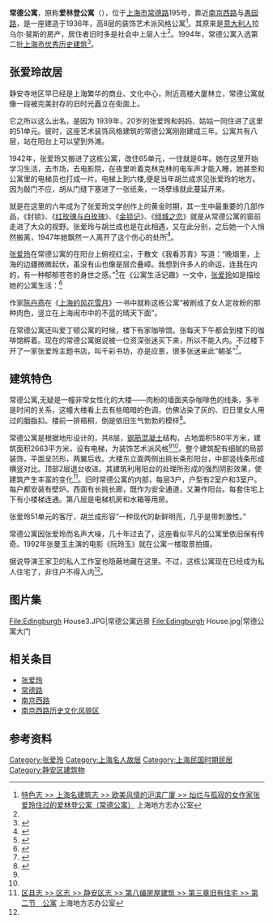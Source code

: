 {{Infobox Modern Building
|image             = 常德公寓·爱林登公寓·上海.jpg
|caption           = 常德公寓
|name              = 常德公寓
|location_town     = [[上海市|上海市]][[静安区|静安区]][[常德路_(上海)|常德路]]195号
|owner= 
|architect         = 
|client            = 
|construction_start_date= 1933年
|completion_date   = 1936年
|cost              = 
|style             = [[装饰艺术|装饰艺术]]
}}
'''常德公寓'''，原称'''爱林登公寓'''（{{Lang-en|'''Eddington House'''}}），位于[[上海市|上海市]][[常德路_(上海)|常德路]]195号，靠近[[南京西路_(上海市)|南京西路]]与[[愚园路|愚园路]]，是一座建造于1936年，高8层的装饰艺术派风格公寓<ref name="dd">[http://www.shtong.gov.cn/newsite/node2/node71994/node81772/node81774/node81784/userobject1ai108983.html 特色志 >> 上海名建筑志 >> 欧美风情的沪滨广厦 >> 灿烂与孤寂的女作家张爱玲住过的爱林登公寓（常德公寓）] {{Wayback|url=http://www.shtong.gov.cn/newsite/node2/node71994/node81772/node81774/node81784/userobject1ai108983.html |date=20190415132159 }} 上海地方志办公室</ref>。其原来是[[意大利人|意大利人]]拉乌尔·斐斯的房产，居住者旧时多是社会中上层人士<ref name="dd"/>。1994年，常德公寓入选第二批[[上海市优秀历史建筑|上海市优秀历史建筑]]<ref>{{Cite book|title=静安历史文化图录|last=龚德庆，张仁良主编|publisher=上海：[[同济大学出版社|同济大学出版社]]|year=2011.01|isbn=978-7-5608-4364-3|pages=276-278}}</ref>。

== 张爱玲故居 ==
静安寺地区早已经是上海繁华的商业、文化中心，附近高楼大厦林立，常德公寓就像一段被完美封存的旧时光矗立在街面上。

它之所以这么出名，是因为 1939年，20岁的张爱玲和妈妈、姑姑一同住进了这里的51单元。彼时，这座艺术装饰风格建筑的常德公寓刚刚建成三年。公寓共有八层，站在阳台上可以望到外滩。

1942年，张爱玲又搬进了这栋公寓，改住65单元，一住就是6年。她在这里开始学习生活，去市场，去电影院，在夜里听着克林克林的电车声才能入睡，她甚至和公寓里的电梯员也打成一片。电梯上到六楼,便是当年胡兰成求见张爱玲的地方。因为敲门不应，胡从门缝下塞进了一张纸条，一场孽缘就此蔓延开来。

就是在这里的六年成为了张爱玲文学创作上的黄金时期，其一生中最重要的几部作品，《封锁》、《[[红玫瑰与白玫瑰|红玫瑰与白玫瑰]]》、《[[金锁记|金锁记]]》、《[[倾城之恋|倾城之恋]]》就是从常德公寓的窗前走进了大众的视野。张爱玲与胡兰成也是在此相遇，又在此分别，之后她一个人悄然搬离，1947年她飘然一人离开了这个伤心的处所<ref name="#1">{{cite web |title=史上最著名的小户型改造案例，你见过么？ |url=https://zhuanlan.zhihu.com/p/63816488 |access-date=2019-12-09 |archive-date=2019-12-09 |archive-url=https://web.archive.org/web/20191209203437/https://zhuanlan.zhihu.com/p/63816488 }}</ref>。

[[张爱玲|张爱玲]]在常德公寓的在阳台上俯视红尘，于散文《我看苏青》写道：“晚烟里，上海的边疆微微起伏，虽没有山也像是层峦叠嶂。我想到许多人的命运，连我在内的，有一种郁郁苍苍的身世之感。”<ref>{{cite web |title=繁华旧梦 ｜ 张爱玲旧居常德公寓改造手记 |url=https://www.zhihu.com/search?type=content&q=%E5%B8%B8%E5%BE%B7%E5%85%AC%E5%AF%93}}</ref>在《公寓生活记趣》一文中，[[张爱玲|张爱玲]]如是描绘她的公寓生活：<ref name=s>{{Cite book |author= 潘玲 |year= 2008 |title= 《Shanghai Style:Art and Design Between the Wars》 |publisher=  Long River Press |isbn= 9781592650781 |page =217-218}}</ref> {{cquote|我喜歡听市聲。比我較有詩意的人在枕上听松濤，听海嘯，我是非得听見電車響才睡得著覺的。……公寓是最合理想的逃世的地方。厌倦了大都会的人们往往记挂着和平幽静的乡村,心心念念盼望着有一天能够告老归田,养蜂种菜,享点清福,殊不知在乡下多买半斤腊肉便要引起许多闲言闲语,而在公寓房子的最上层你就是站在窗前换衣服也不妨事！}}

作家[[陈丹燕|陈丹燕]]在《[[上海的风花雪月|上海的风花雪月]]》一书中就称这栋公寓“被刷成了女人定妆粉的那种肉色，竖立在上海闹市中的不蓝的晴天下面”。

在常德公寓还叫爱丁顿公寓的时候，楼下有家咖啡馆。张每天下午都会到楼下的咖啡馆孵着。现在的常德公寓据说被一位资深张迷买下来，所以不能入内。不过楼下开了一家张爱玲主题书店，叫千彩书坊，亦是应景，很多张迷来此“朝圣”<ref>{{cite web |title=张爱玲的上海轨迹 |url=https://zhuanlan.zhihu.com/p/19792053 |access-date=2019-12-09 |archive-date=2019-12-09 |archive-url=https://web.archive.org/web/20191209203451/https://zhuanlan.zhihu.com/p/19792053 }}</ref>。
== 建筑特色 ==
常德公寓,无疑是一幢非常女性化的大楼——肉粉的墙面夹杂咖啡色的线条，多半是时间的关系，这幢大楼看上去有些暗暗的色调，仿佛沾染了灰的、旧日里女人用过的胭脂扣。楼前一排梧桐，倒是依旧生气勃勃的模样<ref>{{cite web |title=老上海系列——张爱玲故居常德公寓（常德路195号） |url=https://www.douban.com/group/topic/2387579/ |access-date=2019-12-09 |archive-date=2019-12-09 |archive-url=https://web.archive.org/web/20191209203436/https://www.douban.com/group/topic/2387579/ }}</ref>。

常德公寓是根据地形设计的，共8层，[[钢筋混凝土|钢筋混凝土]]结构，占地面积580平方米，建筑面积2663平方米，设有电梯，为装饰艺术派风格<ref name="dd"/><ref name=s></ref>。整个建筑配有细腻的局部装饰，平面呈凹形，两翼后收。大楼东立面两侧出挑长条形阳台，中部竖线条形成横竖对比。顶部2层退台收进。其建筑利用阳台的处理所形成的强烈阴影效果，使建筑产生丰富的变化<ref name="cs">[http://www.shtong.gov.cn/newsite/node2/node4/node2249/node4412/node17436/node18417/node62251/userobject1ai6802.html 区县志 >> 区志 >> 静安区志 >> 第八编房屋建筑 >> 第三章旧有住宅 >> 第二节　公寓] {{Wayback|url=http://www.shtong.gov.cn/newsite/node2/node4/node2249/node4412/node17436/node18417/node62251/userobject1ai6802.html |date=20131213164126 }} 上海地方志办公室</ref>。旧时常德公寓的内部，每层3户，户型有2室户和3室户。每户都安装有壁炉。西面有长挑长廊，既作为安全通道，又兼作阳台。每套住宅上下有小楼梯连通。第八层是电梯机房和水箱等用房。

张爱玲51单元的客厅，胡兰成形容“一种现代的新鲜明亮，几乎是带刺激性。”

常德公寓因张爱玲而名声大噪，几十年过去了，这座看似平凡的公寓里依旧保有传奇。1992年张曼玉主演的电影《阮玲玉》就在公寓一楼取景拍摄。

据说导演王家卫的私人工作室也隐蔽地藏在这里。不过，这栋公寓现在已经成为私人住宅了，非住户不得入内<ref name="#1"/>。

== 图片集 ==
<gallery>
File:Edingburgh House3.JPG|常德公寓远景
File:Edingburgh House.jpg|常德公寓大门
</gallery>

== 相关条目 ==
*[[张爱玲|张爱玲]]
*[[常德路_(上海)|常德路]]
*[[南京西路_(上海市)|南京西路]]
*[[南京西路历史文化风貌区|南京西路历史文化风貌区]]

== 参考资料 ==

{{Reflist|25em}}

{{上海市第二批优秀历史建筑}}
[[Category:张爱玲|Category:张爱玲]]
[[Category:上海名人故居|Category:上海名人故居]]
[[Category:上海民国时期民居|Category:上海民国时期民居]]
[[Category:静安区建筑物|Category:静安区建筑物]]